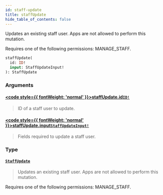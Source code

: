 ```yaml
---
id: staff-update
title: staffUpdate
hide_table_of_contents: false
---
```








Updates an existing staff user. Apps are not allowed to perform this mutation. 

Requires one of the following permissions: MANAGE_STAFF.

```graphql
staffUpdate(
  id: ID!
  input: StaffUpdateInput!
): StaffUpdate
```


### Arguments

#### [<code style={{ fontWeight: 'normal' }}>staffUpdate.<b>id</b></code>](#)<Bullet />[`ID!`](../../../developer/api-reference/scalars/id) <Badge class="secondary" text="non-null"/> <Badge class="secondary" text="scalar"/>
> ID of a staff user to update.
> 

#### [<code style={{ fontWeight: 'normal' }}>staffUpdate.<b>input</b></code>](#)<Bullet />[`StaffUpdateInput!`](../../../developer/api-reference/inputs/staff-update-input) <Badge class="secondary" text="non-null"/> <Badge class="secondary" text="input"/>
> Fields required to update a staff user.
> 

### Type

#### [`StaffUpdate`](../../../developer/api-reference/objects/staff-update) <Badge class="secondary" text="object"/>
> Updates an existing staff user. Apps are not allowed to perform this mutation. 

Requires one of the following permissions: MANAGE_STAFF.
> 





